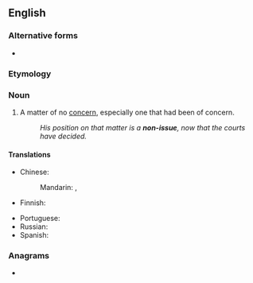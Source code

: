{{also|nonissue}}
==English==

===Alternative forms===
* {{l|en|nonissue}}

===Etymology===
{{prefix|en|non|issue}}

===Noun===
{{en-noun}}

# A matter of no [[concern]], especially one that had been of concern.
#: ''His position on that matter is a '''non-issue''', now that the courts have decided.''

====Translations====
{{trans-top|matter of no concern}}
* Chinese:
*: Mandarin: {{t|cmn|非議題}}, {{t|cmn|非议题|tr=fēiyìtí}}
* Finnish: {{t|fi|[[ei]] [[merkitse]] [[mitään]]}} {{qualifier|is of no concern}}
{{trans-mid}}
* Portuguese: {{t-needed|pt}}
* Russian: {{t-needed|ru}}
* Spanish: {{t-needed|es}}
{{trans-bottom}}

===Anagrams===
* {{anagrams|en|noniuses}}